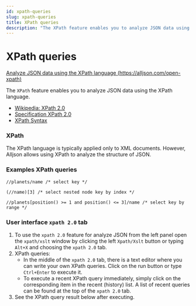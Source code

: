 ```yaml
---
id: xpath-queries
slug: xpath-queries
title: XPath queries
description: "The XPath feature enables you to analyze JSON data using the XPath language."
---
```


# XPath queries

[Analyze JSON data using the XPath language (https://alljson.com/open-xpath)](https://alljson.com/open-xpath)

The `XPath` feature enables you to analyze JSON data using the XPath language.

- [Wikipedia: XPath 2.0](https://en.wikipedia.org/wiki/XPath_2.0)
- [Specification XPath 2.0](https://www.w3.org/TR/xpath20/)
- [XPath Syntax](https://www.w3schools.com/xml/xpath_syntax.asp)

### XPath

The XPath language is typically applied only to XML documents.
However, Alljson allows using XPath to analyze the structure of JSON.

### Examples XPath queries

```text
//planets/name /* select key */

(//name)[3] /* select nested node key by index */

//planets[position() >= 1 and position() <= 3]/name /* select key by range */
```

### User interface `xpath 2.0` tab


<ThemedImg name="XPath" />

1. To use the `xpath 2.0` feature for analyze JSON from the left panel
   open the `xpath/xslt` window by clicking the left `Xpath/Xslt`
   button or typing `Alt+X` and choosing the `xpath 2.0` tab.
2. XPath queries:
   - In the middle of the `xpath 2.0` tab, there is a text editor where you can write your own XPath queries.
     Click on the run button or type `Ctrl+Enter` to execute it.
   - To execute a recent XPath query immediately, simply click on the corresponding item in the recent (history) list.
     A list of recent queries can be found at the top of the `xpath 2.0` tab.
3. See the XPath query result below after executing.
